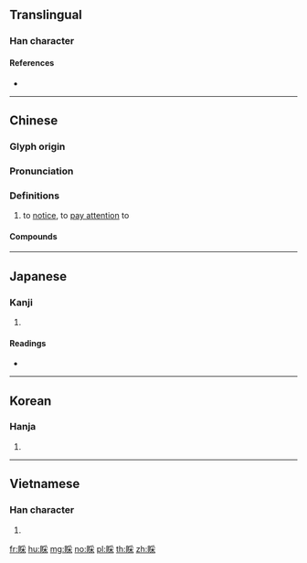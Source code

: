 {{character info/new}}
==Translingual==

===Han character===
{{Han char|rn=109|rad=目|as=08|sn=13|four=62094|canj=BUBD}}

====References====
* {{Han ref|kx=0811.130|dkj=23470|dj=1226.130|hdz=42498.050|uh=776C|ud=30572|bh=B842|bd=47170}}

----

==Chinese==
{{zh-forms|alt=倸}}

===Glyph origin===
{{Han etym}}

===Pronunciation===
{{zh-pron
|m=cǎi
|c=coi2
|h=pfs=
|md=
|mn=chhái
|w=2tshe
|oc=y
|cat=v
}}

===Definitions===
{{zh-hanzi}}

# to [[notice]], to [[pay attention]] to
#: {{zh-x|儂 勿 講道理，阿拉 勿 睬 儂！|You are being unreasonable; '''I''''m not talking to you anymore. [girl, cute-sounding]|SH}}

====Compounds====
{{zh-der|不揪不睬|不理不睬|不睬|不瞅不睬|佯佯不睬|理睬|瞅睬|睬你都傻}}

----

==Japanese==

===Kanji===
{{ja-kanji|grade=|rs=目08}}

# {{defn|lang=ja|sort=目08}}

====Readings====
* {{ja-readings|on=[[さい]] (sai)|kun=|nanori=}}

----

==Korean==

===Hanja===
{{ko-hanja|hangeul=채|eumhun=}}

# {{defn|lang=ko|sort=目08}}

----

==Vietnamese==

===Han character===
{{vi-hantu|[[thải]], [[thái]]|rs=目08}}

# {{defn|lang=vi}}

[[fr:睬]]
[[hu:睬]]
[[mg:睬]]
[[no:睬]]
[[pl:睬]]
[[th:睬]]
[[zh:睬]]
